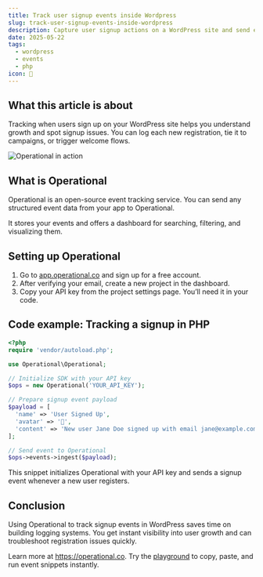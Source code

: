```yaml
---
title: Track user signup events inside Wordpress
slug: track-user-signup-events-inside-wordpress
description: Capture user signup actions on a WordPress site and send events to Operational for real-time monitoring, logging, and analysis.
date: 2025-05-22
tags:
  - wordpress
  - events
  - php
icon: 👥
---
```


## What this article is about

Tracking when users sign up on your WordPress site helps you understand growth and spot signup issues. You can log each new registration, tie it to campaigns, or trigger welcome flows.

![Operational in action](https://operational.co/images/pitch/ops_insitu.jpg)

## What is Operational

Operational is an open-source event tracking service. You can send any structured event data from your app to Operational.

It stores your events and offers a dashboard for searching, filtering, and visualizing them.

## Setting up Operational

1. Go to [app.operational.co](https://app.operational.co) and sign up for a free account.
2. After verifying your email, create a new project in the dashboard.
3. Copy your API key from the project settings page. You’ll need it in your code.

## Code example: Tracking a signup in PHP

```php
<?php
require 'vendor/autoload.php';

use Operational\Operational;

// Initialize SDK with your API key
$ops = new Operational('YOUR_API_KEY');

// Prepare signup event payload
$payload = [
  'name' => 'User Signed Up',
  'avatar' => '👥',
  'content' => 'New user Jane Doe signed up with email jane@example.com'
];

// Send event to Operational
$ops->events->ingest($payload);
```

This snippet initializes Operational with your API key and sends a signup event whenever a new user registers.

## Conclusion

Using Operational to track signup events in WordPress saves time on building logging systems. You get instant visibility into user growth and can troubleshoot registration issues quickly.

Learn more at https://operational.co. Try the [playground](https://operational.co/playground) to copy, paste, and run event snippets instantly.